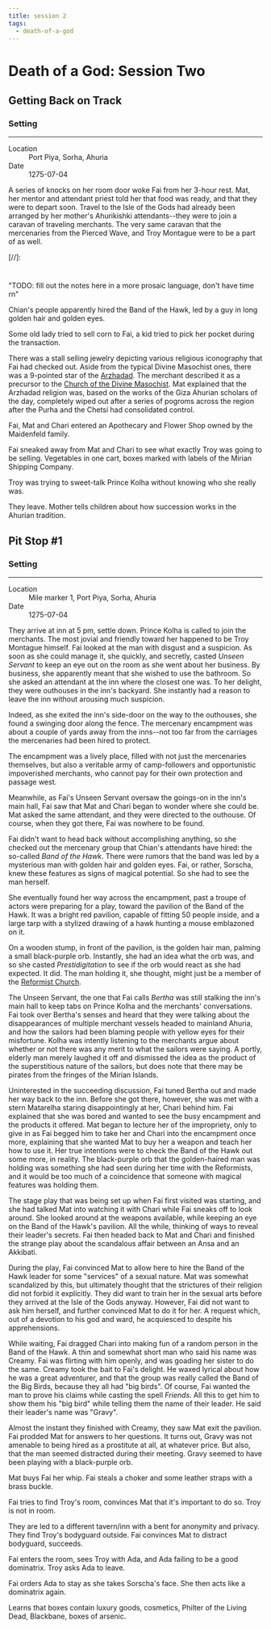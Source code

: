 ```yaml
---
title: session 2
tags:
  - death-of-a-god
---
```


# Death of a God: Session Two

## Getting Back on Track

<div class="event-infobar">
  <h3>Setting</h3>
  <hr />
  <dl>
    <dt>Location</dt>
  <dd>Port Piya, Sorha, Ahuria</dd>
  <dt>Date</dt>
  <dd>1275-07-04</dd>
</dl>
</div>

A series of knocks on her room door woke Fai from her 3-hour rest. Mat, her
mentor and attendant priest told her that food was ready, and that they were to
depart soon. Travel to the Isle of the Gods had already been arranged by her
mother's Ahurikishki attendants--they were to join a caravan of traveling
merchants. The very same caravan that the mercenaries from the Pierced Wave, and
Troy Montague were to be a part of as well.

[//]:
  #
  "TODO: fill out the notes here in a more prosaic language, don't have
time rn"

Chian's people apparently hired the Band of the Hawk, led by a guy in long
golden hair and golden eyes.

Some old lady tried to sell corn to Fai, a kid tried to pick her pocket during
the transaction.

There was a stall selling jewelry depicting various religious iconography that
Fai had checked out. Aside from the typical Divine Masochist ones, there was a
9-pointed star of the [Arzhadad](/religions/arzhadad.md). The merchant described
it as a precursor to the
[Church of the Divine Masochist](/religions/divine-masochist.md). Mat explained
that the Arzhadad religion was, based on the works of the Giza Ahurian scholars
of the day, completely wiped out after a series of pogroms across the region
after the Purha and the Chetsi had consolidated control.

Fai, Mat and Chari entered an Apothecary and Flower Shop owned by the Maidenfeld
family.

Fai sneaked away from Mat and Chari to see what exactly Troy was going to be
selling. Vegetables in one cart, boxes marked with labels of the Mirian Shipping
Company.

Troy was trying to sweet-talk Prince Kolha without knowing who she really was.

They leave. Mother tells children about how succession works in the Ahurian
tradition.

## Pit Stop #1

<div class="event-infobar">
  <h3>Setting</h3>
  <hr />
  <dl>
    <dt>Location</dt>
    <dd>Mile marker 1, Port Piya, Sorha, Ahuria</dd>
    <dt>Date</dt>
    <dd>1275-07-04</dd>
  </dl>
</div>

They arrive at inn at 5 pm, settle down. Prince Kolha is called to join the
merchants. The most jovial and friendly toward her happened to be Troy Montague
himself. Fai looked at the man with disgust and a suspicion. As soon as she
could manage it, she quickly, and secretly, casted _Unseen Servant_ to keep an
eye out on the room as she went about her business. By business, she apparently
meant that she wished to use the bathroom. So she asked an attendant at the inn
where the closest one was. To her delight, they were outhouses in the inn's
backyard. She instantly had a reason to leave the inn without arousing much
suspicion.

Indeed, as she exited the inn's side-door on the way to the outhouses, she found
a swinging door along the fence. The mercenary encampment was about a couple of
yards away from the inns--not too far from the carriages the mercenaries had
been hired to protect.

The encampment was a lively place, filled with not just the mercenaries
themselves, but also a veritable army of camp-followers and opportunistic
impoverished merchants, who cannot pay for their own protection and passage
west.

Meanwhile, as Fai's Unseen Servant oversaw the goings-on in the inn's main hall,
Fai saw that Mat and Chari began to wonder where she could be. Mat asked the
same attendant, and they were directed to the outhouse. Of course, when they got
there, Fai was nowhere to be found.

Fai didn't want to head back without accomplishing anything, so she checked out
the mercenary group that Chian's attendants have hired: the so-called _Band of
the Hawk_. There were rumors that the band was led by a mysterious man with
golden hair and golden eyes. Fai, or rather, Sorscha, knew these features as
signs of magical potential. So she had to see the man herself.

She eventually found her way across the encampment, past a troupe of actors were
preparing for a play, toward the pavilion of the Band of the Hawk. It was a
bright red pavilion, capable of fitting 50 people inside, and a large tarp with
a stylized drawing of a hawk hunting a mouse emblazoned on it.

On a wooden stump, in front of the pavilion, is the golden hair man, palming a
small black-purple orb. Instantly, she had an idea what the orb was, and so she
casted _Prestidigitation_ to see if the orb would react as she had expected. It
did. The man holding it, she thought, might just be a member of the
[Reformist Church](/religions/reformed-divine-masochist.md).

The Unseen Servant, the one that Fai calls _Bertha_ was still stalking the inn's
main hall to keep tabs on Prince Kolha and the merchants' conversations. Fai
took over Bertha's senses and heard that they were talking about the
disappearances of multiple merchant vessels headed to mainland Ahuria, and how
the sailors had been blaming people with yellow eyes for their misfortune. Kolha
was intently listening to the merchants argue about whether or not there was any
merit to what the sailors were saying. A portly, elderly man merely laughed it
off and dismissed the idea as the product of the superstitious nature of the
sailors, but does note that there may be pirates from the fringes of the Mirian
Islands.

Uninterested in the succeeding discussion, Fai tuned Bertha out and made her way
back to the inn. Before she got there, however, she was met with a stern
Matarelha staring disappointingly at her, Chari behind him. Fai explained that
she was bored and wanted to see the busy encampment and the products it offered.
Mat began to lecture her of the impropriety, only to give in as Fai begged him
to take her and Chari into the encampment once more, explaining that she wanted
Mat to buy her a weapon and teach her how to use it. Her true intentions were to
check the Band of the Hawk out some more, in reality. The black-purple orb that
the golden-haired man was holding was something she had seen during her time
with the Reformists, and it would be too much of a coincidence that someone with
magical features was holding them.

The stage play that was being set up when Fai first visited was starting, and
she had talked Mat into watching it with Chari while Fai sneaks off to look
around. She looked around at the weapons available, while keeping an eye on the
Band of the Hawk's pavilion. All the while, thinking of ways to reveal their
leader's secrets. Fai then headed back to Mat and Chari and finished the strange
play about the scandalous affair between an Ansa and an Akkibati.

During the play, Fai convinced Mat to allow here to hire the Band of the Hawk
leader for some "services" of a sexual nature. Mat was somewhat scandalized by
this, but ultimately thought that the strictures of their religion did not
forbid it explicitly. They did want to train her in the sexual arts before they
arrived at the Isle of the Gods anyway. However, Fai did not want to ask him
herself, and further convinced Mat to do it for her. A request which, out of a
devotion to his god and ward, he acquiesced to despite his apprehensions.

While waiting, Fai dragged Chari into making fun of a random person in the Band
of the Hawk. A thin and somewhat short man who said his name was Creamy. Fai was
flirting with him openly, and was goading her sister to do the same. Creamy took
the bait to Fai's delight. He waxed lyrical about how he was a great adventurer,
and that the group was really called the Band of the Big Birds, because they all
had "big birds". Of course, Fai wanted the man to prove his claims while casting
the spell _Friends_. All this to get him to show them his "big bird" while
telling them the name of their leader. He said their leader's name was "Gravy".

Almost the instant they finished with Creamy, they saw Mat exit the pavilion.
Fai prodded Mat for answers to her questions. It turns out, Gravy was not
amenable to being hired as a prostitute at all, at whatever price. But also,
that the man seemed distracted during their meeting. Gravy seemed to have been
playing with a black-purple orb.

Mat buys Fai her whip. Fai steals a choker and some leather straps with a brass
buckle.

Fai tries to find Troy's room, convinces Mat that it's important to do so. Troy
is not in room.

They are led to a different tavern/inn with a bent for anonymity and privacy.
They find Troy's bodyguard outside. Fai convinces Mat to distract bodyguard,
succeeds.

Fai enters the room, sees Troy with Ada, and Ada failing to be a good
dominatrix. Troy asks Ada to leave.

Fai orders Ada to stay as she takes Sorscha's face. She then acts like a
dominatrix again.

Learns that boxes contain luxury goods, cosmetics, Philter of the Living Dead,
Blackbane, boxes of arsenic.

